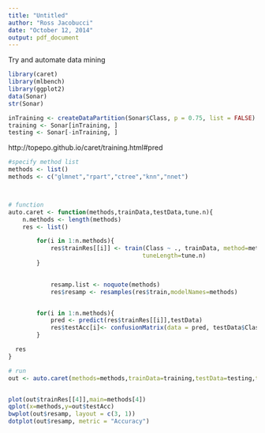 ```yaml
---
title: "Untitled"
author: "Ross Jacobucci"
date: "October 12, 2014"
output: pdf_document
---
```


Try and automate data mining

```r
library(caret)
library(mlbench)
library(ggplot2)
data(Sonar)
str(Sonar)

inTraining <- createDataPartition(Sonar$Class, p = 0.75, list = FALSE)
training <- Sonar[inTraining, ]
testing <- Sonar[-inTraining, ]

```

http://topepo.github.io/caret/training.html#pred

```r
#specify method list
methods <- list()
methods <- c("glmnet","rpart","ctree","knn","nnet")



# function
auto.caret <- function(methods,trainData,testData,tune.n){
    n.methods <- length(methods)
    res <- list()

        for(i in 1:n.methods){
            res$trainRes[[i]] <- train(Class ~ ., trainData, method=methods[i],
                                      tuneLength=tune.n)
        }

    
            resamp.list <- noquote(methods)
            res$resamp <- resamples(res$train,modelNames=methods)


        for(i in 1:n.methods){
            pred <- predict(res$trainRes[[i]],testData)
            res$testAcc[i]<- confusionMatrix(data = pred, testData$Class)$overall[1]
        }

  res
}

# run
out <- auto.caret(methods=methods,trainData=training,testData=testing,tune.n=5)


plot(out$trainRes[[4]],main=methods[4])
qplot(x=methods,y=out$testAcc)
bwplot(out$resamp, layout = c(3, 1))
dotplot(out$resamp, metric = "Accuracy")



```

